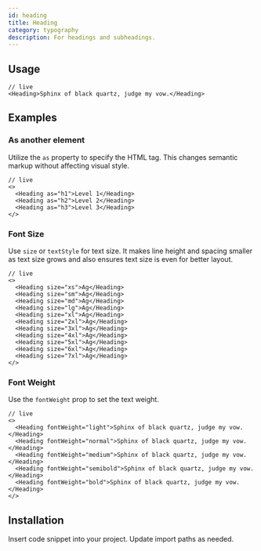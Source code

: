```yaml
---
id: heading
title: Heading
category: typography
description: For headings and subheadings.
---
```


## Usage

```tsx
// live
<Heading>Sphinx of black quartz, judge my vow.</Heading>
```

## Examples

### As another element

Utilize the `as` property to specify the HTML tag. This changes semantic markup without affecting visual style.

```tsx
// live
<>
  <Heading as="h1">Level 1</Heading>
  <Heading as="h2">Level 2</Heading>
  <Heading as="h3">Level 3</Heading>
</>
```

### Font Size

Use `size` or `textStyle` for text size. It makes line height and spacing smaller as text size grows and also ensures
text size is even for better layout.

```tsx
// live
<>
  <Heading size="xs">Ag</Heading>
  <Heading size="sm">Ag</Heading>
  <Heading size="md">Ag</Heading>
  <Heading size="lg">Ag</Heading>
  <Heading size="xl">Ag</Heading>
  <Heading size="2xl">Ag</Heading>
  <Heading size="3xl">Ag</Heading>
  <Heading size="4xl">Ag</Heading>
  <Heading size="5xl">Ag</Heading>
  <Heading size="6xl">Ag</Heading>
  <Heading size="7xl">Ag</Heading>
</>
```

### Font Weight

Use the `fontWeight` prop to set the text weight.

```tsx
// live
<>
  <Heading fontWeight="light">Sphinx of black quartz, judge my vow.</Heading>
  <Heading fontWeight="normal">Sphinx of black quartz, judge my vow.</Heading>
  <Heading fontWeight="medium">Sphinx of black quartz, judge my vow.</Heading>
  <Heading fontWeight="semibold">Sphinx of black quartz, judge my vow.</Heading>
  <Heading fontWeight="bold">Sphinx of black quartz, judge my vow.</Heading>
</>
```

## Installation

Insert code snippet into your project. Update import paths as needed.

<InstallationGuide />
